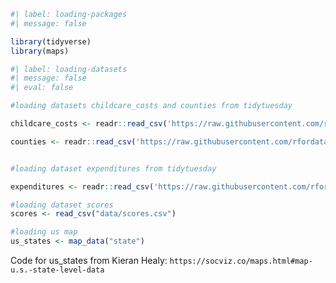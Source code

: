 ```r
#| label: loading-packages
#| message: false 

library(tidyverse)
library(maps)

```

```r
#| label: loading-datasets
#| message: false
#| eval: false

#loading datasets childcare_costs and counties from tidytuesday

childcare_costs <- readr::read_csv('https://raw.githubusercontent.com/rfordatascience/tidytuesday/master/data/2023/2023-05-09/childcare_costs.csv')

counties <- readr::read_csv('https://raw.githubusercontent.com/rfordatascience/tidytuesday/master/data/2023/2023-05-09/counties.csv')


#loading dataset expenditures from tidytuesday

expenditures <- readr::read_csv('https://raw.githubusercontent.com/rfordatascience/tidytuesday/master/data/2020/2020-09-15/kids.csv')

#loading dataset scores
scores <- read_csv("data/scores.csv")

#loading us map 
us_states <- map_data("state")

```

Code for us_states from Kieran Healy: `https://socviz.co/maps.html#map-u.s.-state-level-data`
